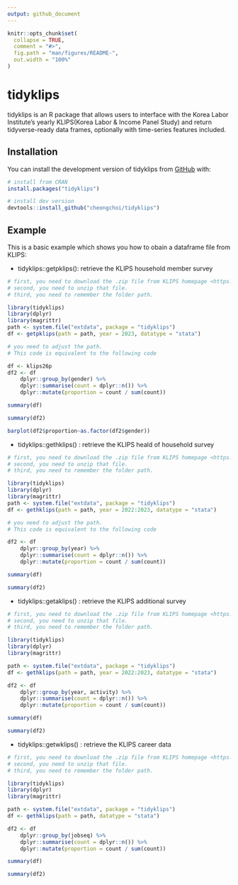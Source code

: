 ```yaml
---
output: github_document
---
```


<!-- README.md is generated from README.Rmd. Please edit that file -->

```r
knitr::opts_chunk$set(
  collapse = TRUE,
  comment = "#>",
  fig.path = "man/figures/README-",
  out.width = "100%"
)
```

# tidyklips

<!-- badges: start -->
<!-- badges: end -->

tidyklips is an R package that allows users to interface with the Korea Labor Institute's yearly KLIPS(Korea Labor & Income Panel Study) and return tidyverse-ready data frames, optionally with time-series features included.


## Installation

You can install the development version of tidyklips from [GitHub](https://github.com/cheongchoi/tidyklips) with:

```r
# install from CRAN
install.packages("tidyklips")

# install dev version
devtools::install_github("cheongchoi/tidyklips")

```

## Example

This is a basic example which shows you how to obain a dataframe file from KLIPS:

* tidyklips::getpklips(): retrieve the KLIPS household member survey
```r
# first, you need to download the .zip file from KLIPS homepage <https://www.kli.re.kr/klips>.
# second, you need to unzip that file.
# third, you need to remember the folder path.

library(tidyklips)
library(dplyr)
library(magrittr)
path <- system.file("extdata", package = "tidyklips")
df <- getpklips(path = path, year = 2023, datatype = "stata") 

# you need to adjust the path. 
# This code is equivalent to the following code

df <- klips26p
df2 <- df 
    dplyr::group_by(gender) %>%
    dplyr::summarise(count = dplyr::n()) %>%
    dplyr::mutate(proportion = count / sum(count))

summary(df)

summary(df2)

barplot(df2$proportion~as.factor(df2$gender))
```


* tidyklips::gethklips() : retrieve the KLIPS heald of household survey
```r
# first, you need to download the .zip file from KLIPS homepage <https://www.kli.re.kr/klips>.
# second, you need to unzip that file.
# third, you need to remember the folder path.

library(tidyklips)
library(dplyr)
library(magrittr)
path <- system.file("extdata", package = "tidyklips")
df <- gethklips(path = path, year = 2022:2023, datatype = "stata") 

# you need to adjust the path. 
# This code is equivalent to the following code

df2 <- df 
    dplyr::group_by(year) %>%
    dplyr::summarise(count = dplyr::n()) %>%
    dplyr::mutate(proportion = count / sum(count))

summary(df)

summary(df2)

```


* tidyklips::getaklips() : retrieve the KLIPS additional survey
```r
# first, you need to download the .zip file from KLIPS homepage <https://www.kli.re.kr/klips>.
# second, you need to unzip that file.
# third, you need to remember the folder path.

library(tidyklips)
library(dplyr)
library(magrittr)

path <- system.file("extdata", package = "tidyklips")
df <- gethklips(path = path, year = 2022:2023, datatype = "stata") 

df2 <- df 
    dplyr::group_by(year, activity) %>%
    dplyr::summarise(count = dplyr::n()) %>%
    dplyr::mutate(proportion = count / sum(count))

summary(df)

summary(df2)

```


* tidyklips::getwklips() : retrieve the KLIPS career data
```r
# first, you need to download the .zip file from KLIPS homepage <https://www.kli.re.kr/klips>.
# second, you need to unzip that file.
# third, you need to remember the folder path.

library(tidyklips)
library(dplyr)
library(magrittr)

path <- system.file("extdata", package = "tidyklips")
df <- gethklips(path = path, datatype = "stata") 

df2 <- df 
    dplyr::group_by(jobseq) %>%
    dplyr::summarise(count = dplyr::n()) %>%
    dplyr::mutate(proportion = count / sum(count))

summary(df)

summary(df2)

```

